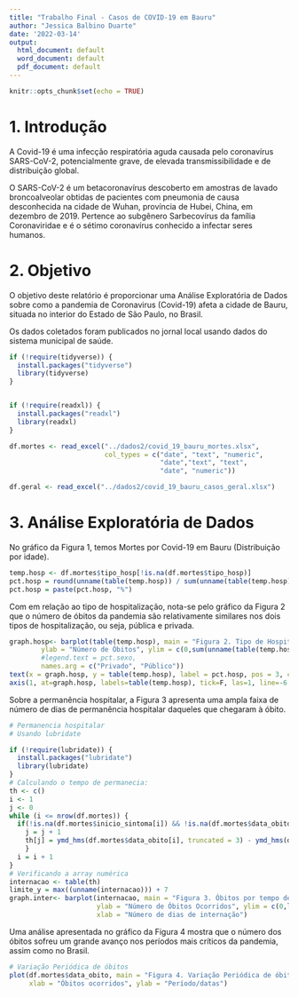 ```yaml
---
title: "Trabalho Final - Casos de COVID-19 em Bauru"
author: "Jessica Balbino Duarte"
date: '2022-03-14'
output:
  html_document: default
  word_document: default
  pdf_document: default
---
```


```r
knitr::opts_chunk$set(echo = TRUE)


```

# 1. Introdução

A Covid-19 é uma infecção respiratória aguda causada pelo coronavírus SARS-CoV-2, potencialmente grave, de elevada transmissibilidade e de distribuição global.

O SARS-CoV-2 é um betacoronavírus descoberto em amostras de lavado broncoalveolar obtidas de pacientes com pneumonia de causa desconhecida na cidade de Wuhan, província de Hubei, China, em dezembro de 2019. Pertence ao subgênero Sarbecovírus da família Coronaviridae e é o sétimo coronavírus conhecido a infectar seres humanos.

# 2. Objetivo

O objetivo deste relatório é proporcionar uma Análise Exploratória de Dados sobre como a pandemia de Coronavirus (Covid-19) afeta a cidade de Bauru, situada no interior do Estado de São Paulo, no Brasil.

Os dados coletados foram publicados no jornal local usando dados do sistema municipal de saúde.

```r

if (!require(tidyverse)) {
  install.packages("tidyverse")
  library(tidyverse)
}


if (!require(readxl)) {
  install.packages("readxl")
  library(readxl)
}

df.mortes <- read_excel("../dados2/covid_19_bauru_mortes.xlsx", 
                        col_types = c("date", "text", "numeric",
                                      "date","text", "text",
                                      "date", "numeric"))

df.geral <- read_excel("../dados2/covid_19_bauru_casos_geral.xlsx")
```

# 3. Análise Exploratória de Dados 

No gráfico da Figura 1, temos Mortes por Covid-19 em Bauru (Distribuição por idade).

```r
temp.hosp <- df.mortes$tipo_hosp[!is.na(df.mortes$tipo_hosp)]
pct.hosp = round(unname(table(temp.hosp)) / sum(unname(table(temp.hosp)))*100,0)
pct.hosp = paste(pct.hosp, "%")
```

Com em relação ao tipo de hospitalização, nota-se pelo gráfico da Figura 2 que o número de óbitos da pandemia são relativamente similares nos dois tipos de hospitalização, ou seja, pública e privada. 

```r

graph.hosp<- barplot(table(temp.hosp), main = "Figura 2. Tipo de Hospitalização",
        ylab = "Número de Óbitos", ylim = c(0,sum(unname(table(temp.hosp)))),
        #legend.text = pct.sexo,
        names.arg = c("Privado", "Público"))
text(x = graph.hosp, y = table(temp.hosp), label = pct.hosp, pos = 3, cex = 1.25, col = "red")
axis(1, at=graph.hosp, labels=table(temp.hosp), tick=F, las=1, line=-6.5, cex.axis=1.25)

```

Sobre a permanência hospitalar, a Figura 3 apresenta uma ampla faixa de número de dias de permanência hospitalar daqueles que chegaram à óbito.

```r
# Permanencia hospitalar
# Usando lubridate

if (!require(lubridate)) {
  install.packages("lubridate")
  library(lubridate)
}
# Calculando o tempo de permanecia:
th <- c()
i <- 1
j <- 0
while (i <= nrow(df.mortes)) {
  if(!is.na(df.mortes$inicio_sintoma[i]) && !is.na(df.mortes$data_obito[i])) {
    j = j + 1
    th[j] = ymd_hms(df.mortes$data_obito[i], truncated = 3) - ymd_hms(df.mortes$inicio_sintoma[i], truncated = 3)
    }
  i = i + 1
}
# Verificando a array numérica
internacao <- table(th)
limite_y = max((unname(internacao))) + 7
graph.inter<- barplot(internacao, main = "Figura 3. Óbitos por tempo de permanencia hospitalar",
                      ylab = "Número de Óbitos Ocorridos", ylim = c(0,limite_y),
                      xlab = "Número de dias de internação")
```

Uma análise apresentada no gráfico da Figura 4 mostra que o número dos óbitos sofreu um grande avanço nos períodos mais críticos da pandemia, assim como no Brasil.

```r
# Variação Periódica de óbitos
plot(df.mortes$data_obito, main = "Figura 4. Variação Periódica de óbitos", 
     xlab = "Óbitos ocorridos", ylab = "Período/datas")
```
